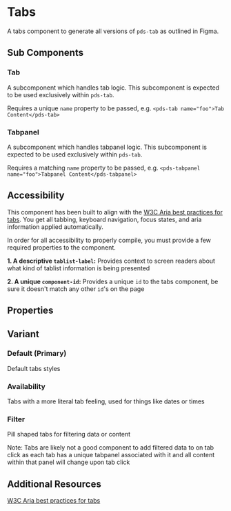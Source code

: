 


<Meta of={stories} />

# Tabs

A tabs component to generate all versions of `pds-tab` as outlined in Figma.

## Sub Components

### Tab

A subcomponent which handles tab logic. This subcomponent is expected to be used exclusively within `pds-tab`.

Requires a unique `name` property to be passed, e.g. `<pds-tab name="foo">Tab Content</pds-tab>`

### Tabpanel

A subcomponent which handles tabpanel logic. This subcomponent is expected to be used exclusively within `pds-tab`.

Requires a matching `name` property to be passed, e.g. `<pds-tabpanel name="foo">Tabpanel Content</pds-tabpanel>`

## Accessibility

This component has been built to align with the [W3C Aria best practices for tabs](https://www.w3.org/WAI/ARIA/apg/patterns/tabs/). You get all tabbing, keyboard navigation, focus states, and aria information applied automatically.

In order for all accessibility to properly compile, you must provide a few required properties to the component.

**1. A descriptive `tablist-label`:** Provides context to screen readers about what kind of tablist information is being presented

**2. A unique `component-id`:** Provides a unique `id` to the tabs component, be sure it doesn't match any other `id`'s on the page

## Properties

<ArgTypes of={stories} />

## Variant

### Default (Primary)

Default tabs styles

<Canvas>
  <Story of={stories.Primary} />
</Canvas>

### Availability

Tabs with a more literal tab feeling, used for things like dates or times

<Canvas>
  <Story of={stories.Availability} />
</Canvas>

### Filter

Pill shaped tabs for filtering data or content

Note: Tabs are likely not a good component to add filtered data to on tab click as each tab has a unique tabpanel associated with it and all content within that panel will change upon tab click

<Canvas>
  <Story of={stories.Filter} />
</Canvas>

## Additional Resources

[W3C Aria best practices for tabs](https://www.w3.org/WAI/ARIA/apg/patterns/tabs/)
